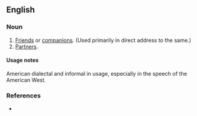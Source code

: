 ==English==

===Noun===
{{plural of|pardner}}

# [[friends|Friends]] or [[companions]].  (Used primarily in direct address to the same.)
# [[partners|Partners]].

====Usage notes====
American dialectal and informal in usage, especially in the speech of the American West.

===References===
*{{R:American Heritage 2000}}